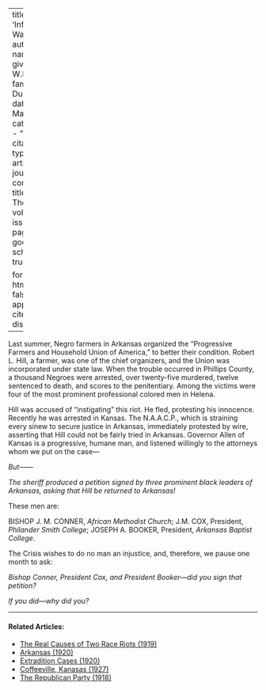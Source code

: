 
---
title: 'Information Wanted'
author:
  - name:
      given: W.E.B.
      family: Du Bois
date: Mar. 1920
categories: 
  - ""
citation: 
  type: article-journal
  container-title: The Crisis
  volume: 19
  issue: 5
  page: 235
google-scholar: true

format:
  html:
    toc: false
    appendix-cite-as: display
---



Last summer, Negro farmers in Arkansas organized the "Progressive
Farmers and Household Union of America," to better their condition.
Robert L. Hill, a farmer, was one of the chief organizers, and the Union
was incorporated under state law. When the trouble occurred in Phillips
County, a thousand Negroes were arrested, over twenty-five murdered,
twelve sentenced to death, and scores to the penitentiary. Among the
victims were four of the most prominent professional colored men in
Helena.

Hill was accused of "instigating" this riot. He fled, protesting his
innocence. Recently he was arrested in Kansas. The N.A.A.C.P., which
is straining every sinew to secure justice in Arkansas, immediately
protested by wire, asserting that Hill could not be fairly tried in
Arkansas. Governor Allen of Kansas is a progressive, humane man, and
listened willingly to the attorneys whom we put on the case---

*But------*

*The sheriff produced a petition signed by three prominent black leaders of Arkansas, asking that Hill be returned to Arkansas!*

These men are:

BISHOP J. M. CONNER, *African Methodist Church*; J.M. COX, President, *Philander Smith College*; JOSEPH A. BOOKER, President, *Arkansas Baptist College*.

<span class="crisis-title">The Crisis</span> wishes to do no man an injustice, and, therefore, we pause one month to ask:

*Bishop Conner, President Cox, and President Booker---did you sign that petition?*

*If you did---why did you?*

<!-- Similar articles start here -->
<div  class="clear-wrap"></div>
<hr>
#### Related Articles:

* [The Real Causes of Two Race Riots (1919)](/Volumes/19/02/real_causes.html)
* [Arkansas (1920)](/Volumes/19/04/arkansas.html)
* [Extradition Cases (1920)](/Volumes/20/01/extradition_cases.html)
* [Coffeeville, Kanasas (1927)](/Volumes/34/05/coffeville_kansas.html)
* [The Republican Party (1918)](/Volumes/15/06/republican_party.html)

<!-- Similar articles end here -->